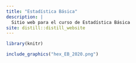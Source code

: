 ```yaml
---
title: "Estadística Básica"
description: |
  Sitio web para el curso de Estadística Básica
site: distill::distill_website
---
```



```r
library(knitr)
```


```r
include_graphics("hex_EB_2020.png")
```


